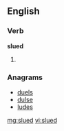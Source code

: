==English==

===Verb===
'''slued'''

# {{past of|slue}}

===Anagrams===
* [[duels#English|duels]]
* [[dulse#English|dulse]]
* [[ludes#English|ludes]]

[[mg:slued]]
[[vi:slued]]